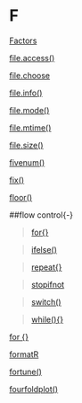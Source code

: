 # F {-}

[Factors](https://linkedin-learning.pxf.io/rweekly_factor)

[file.access()](https://linkedin-learning.pxf.io/rweekly_fileaccess)

[file.choose](https://linkedin-learning.pxf.io/rweekly_filechoose)

[file.info()](https://linkedin-learning.pxf.io/rweekly_fileinfo)

[file.mode()](https://linkedin-learning.pxf.io/rweekly_fileinfo)

[file.mtime()](https://linkedin-learning.pxf.io/rweekly_fileinfo)

[file.size()](https://linkedin-learning.pxf.io/rweekly_fileinfo)

[fivenum()](https://linkedin-learning.pxf.io/rweekly_pipeline)

[fix()](https://linkedin-learning.pxf.io/rweekly_editfix)

[floor()](https://linkedin-learning.pxf.io/rweekly_round)

##flow control{-}

>[for{}](https://linkedin-learning.pxf.io/rweekly_forloop)

>[ifelse()](https://linkedin-learning.pxf.io/rweekly_ifelse)

>[repeat{}](https://linkedin-learning.pxf.io/rweekly_repeatloop)

>[stopifnot](https://linkedin-learning.pxf.io/rweekly_stopifnot)

>[switch()](https://linkedin-learning.pxf.io/rweekly_switch)

>[while(){}](https://linkedin-learning.pxf.io/rweekly_while)

[for {}](https://linkedin-learning.pxf.io/rweekly_forloop)

[formatR](https://linkedin-learning.pxf.io/rweekly_styleguides)

[fortune()](https://linkedin-learning.pxf.io/rweekly_fun)

[fourfoldplot()](https://linkedin-learning.pxf.io/rweekly_fourfoldplot)
